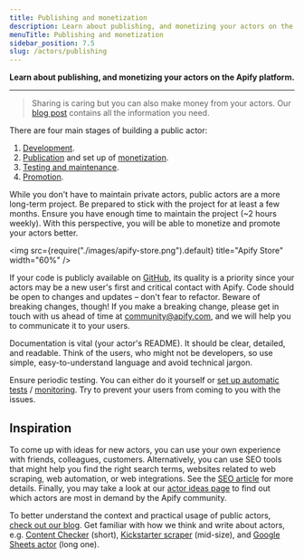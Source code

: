 ```yaml
---
title: Publishing and monetization
description: Learn about publishing, and monetizing your actors on the Apify platform.
menuTitle: Publishing and monetization
sidebar_position: 7.5
slug: /actors/publishing
---
```


**Learn about publishing, and monetizing your actors on the Apify platform.**

---

> Sharing is caring but you can also make money from your actors. Our [blog post](https://blog.apify.com/make-regular-passive-income-developing-web-automation-actors-b0392278d085/) contains all the information you need.

There are four main stages of building a public actor:

1. [Development](../development/index.md).
2. [Publication](./publish) and set up of [monetization](./monetize).
3. [Testing and maintenance](../development/testing_and_maintenance.md).
4. [Promotion](../academy/get-most-of-actors/seo-and-promotion).

While you don't have to maintain private actors, public actors are a more long-term project. Be prepared to stick with the project for at least a few months. Ensure you have enough time to maintain the project (~2 hours weekly). With this perspective, you will be able to monetize and promote your actors better.

 <img src={require("./images/apify-store.png").default} title="Apify Store" width="60%" />

If your code is publicly available on [GitHub](https://github.com), its quality is a priority since your actors may be a new user's first and critical contact with Apify. Code should be open to changes and updates – don't fear to refactor. Beware of breaking changes, though! If you make a breaking change, please get in touch with us ahead of time at community@apify.com, and we will help you to communicate it to your users.

Documentation is vital (your actor's README). It should be clear, detailed, and readable. Think of the users, who might not be developers, so use simple, easy-to-understand language and avoid technical jargon.

Ensure periodic testing. You can either do it yourself or [set up automatic tests](../development/testing_and_maintenance.md) / [monitoring](https://apify.com/apify/monitoring). Try to prevent your users from coming to you with the issues.

## Inspiration

To come up with ideas for new actors, you can use your own experience with friends, colleagues, customers. Alternatively, you can use SEO tools that might help you find the right search terms, websites related to web scraping, web automation, or web integrations. See the [SEO article](../academy/get-most-of-actors/seo-and-promotion) for more details. Finally, you may take a look at our [actor ideas page](https://apify.com/ideas) to find out which actors are most in demand by the Apify community.

To better understand the context and practical usage of public actors, [check out our blog](https://blog.apify.com/). Get familiar with how we think and write about actors, e.g. [Content Checker](https://blog.apify.com/how-to-set-up-a-content-change-watchdog-for-any-website-in-5-minutes-460843b12271) (short), [Kickstarter scraper](https://blog.apify.com/kickstarter-search-actor-create-your-own-kickstarter-api-7672acdb8d77) (mid-size), and [Google Sheets actor](https://blog.apify.com/import-data-easily-to-and-from-google-sheets-with-a-new-apify-actor-43536b719029) (long one).


